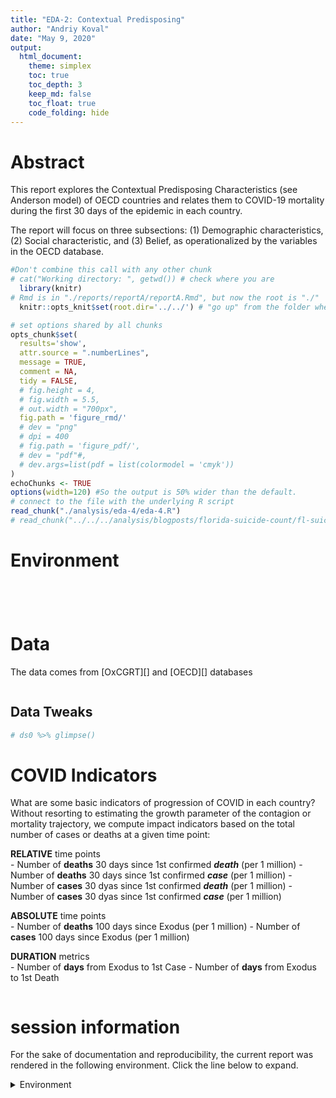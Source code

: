 ```yaml
---
title: "EDA-2: Contextual Predisposing"
author: "Andriy Koval"
date: "May 9, 2020"
output:
  html_document:
    theme: simplex
    toc: true
    toc_depth: 3
    keep_md: false
    toc_float: true
    code_folding: hide
---
```


# Abstract
This report explores the Contextual Predisposing Characteristics (see Anderson model) of OECD countries and relates them to COVID-19 mortality during the first 30 days of the epidemic in each country. 

The report will focus on three subsections: (1) Demographic characteristics, (2) Social characteristic, and (3) Belief, as operationalized by the variables in the OECD database. 

<!-- These two chunks should be added in the beginning of every .Rmd that you want to source an .R script -->
<!--  The 1st mandatory chunck  -->
<!--  Set the working directory to the repository's base directory -->
```r
#Don't combine this call with any other chunk 
# cat("Working directory: ", getwd()) # check where you are
  library(knitr)
# Rmd is in "./reports/reportA/reportA.Rmd", but now the root is "./"
  knitr::opts_knit$set(root.dir='../../') # "go up" from the folder where this .Rmd is save until you arrive at the root/working directory
```

<!--  The 2nd mandatory chunck  -->
<!-- Set the report-wide options, and point to the external code file. -->
```r
# set options shared by all chunks
opts_chunk$set(
  results='show', 
  attr.source = ".numberLines",
  message = TRUE,
  comment = NA, 
  tidy = FALSE,
  # fig.height = 4, 
  # fig.width = 5.5, 
  # out.width = "700px",
  fig.path = 'figure_rmd/'     
  # dev = "png"
  # dpi = 400
  # fig.path = 'figure_pdf/',     
  # dev = "pdf"#,
  # dev.args=list(pdf = list(colormodel = 'cmyk'))
)
echoChunks <- TRUE
options(width=120) #So the output is 50% wider than the default.
# connect to the file with the underlying R script  
read_chunk("./analysis/eda-4/eda-4.R")
# read_chunk("../../../analysis/blogposts/florida-suicide-count/fl-suicide-count.R")
```

# Environment

```r
```

```r
```

```r
```
 
```r
```

# Data  

The data comes from [OxCGRT][] and  [OECD][] databases

```r
```

## Data Tweaks

```r
# ds0 %>% glimpse()
```

# COVID Indicators

What are some basic indicators of progression of COVID in each country?  Without resorting to estimating the growth parameter of the contagion or mortality trajectory, we compute impact indicators based on the total number of cases or deaths at a given time point:   

__RELATIVE__ time points  
- Number of __deaths__ 30 days since 1st confirmed ___death___ (per 1 million)
- Number of __deaths__ 30 days since 1st confirmed ___case___ (per 1 million)
- Number of __cases__ 30 dyas since 1st confirmed ___death___ (per 1 million)
- Number of __cases__ 30 dyas since 1st confirmed ___case___ (per 1 million)

__ABSOLUTE__ time points  
- Number of __deaths__ 100 days since Exodus (per 1 million)
- Number of __cases__ 100 days since Exodus (per 1 million)

__DURATION__ metrics  
- Number of __days__ from Exodus to 1st Case 
- Number of __days__ from Exodus to 1st Death 

```r
```

  
  

session information
===========================================================================

For the sake of documentation and reproducibility, the current report was rendered in the following environment.  Click the line below to expand.

<details>
  <summary>Environment <span class="glyphicon glyphicon-plus-sign"></span></summary>
```r
if( requireNamespace("devtools", quietly = TRUE) ) {
  devtools::session_info()
} else {
  sessionInfo()
} 
```
